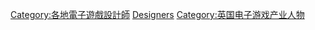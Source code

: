[[Category:各地電子遊戲設計師|Category:各地電子遊戲設計師]]
[[Category:英国电子游戏界|Designers]]
[[Category:英国电子游戏产业人物|Category:英国电子游戏产业人物]]